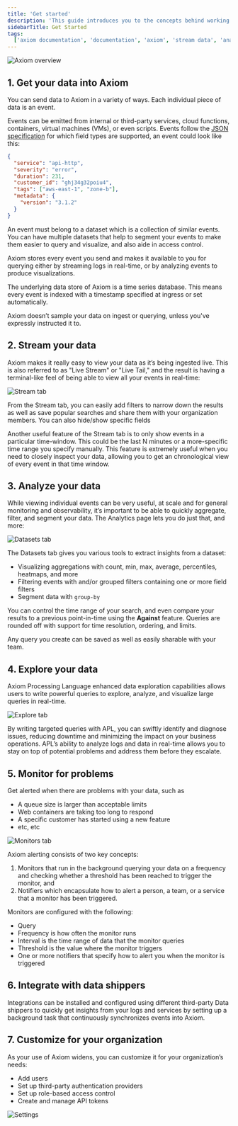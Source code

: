 ```yaml
---
title: 'Get started'
description: 'This guide introduces you to the concepts behind working with Axiom and give a short introduction to each of the high-level features.'
sidebarTitle: Get Started
tags:
  ['axiom documentation', 'documentation', 'axiom', 'stream data', 'analyze data', 'explore data']
---
```


<Frame caption="Axiom overview">
  <img src="/doc-assets/shots/getting-started-24.png" alt="Axiom overview" />
</Frame>

## 1. Get your data into Axiom

You can send data to Axiom in a variety of ways. Each individual piece of data is an event.

Events can be emitted from internal or third-party services, cloud functions, containers, virtual machines (VMs), or even scripts. Events follow the [JSON specification](https://www.json.org/json-en.html) for which field types are supported, an event could look like this:

```json
{
  "service": "api-http",
  "severity": "error",
  "duration": 231,
  "customer_id": "ghj34g32poiu4",
  "tags": ["aws-east-1", "zone-b"],
  "metadata": {
    "version": "3.1.2"
  }
}
```

An event must belong to a dataset which is a collection of similar events. You can have multiple datasets that help to segment your events to make them easier to query and visualize, and also aide in access control.

Axiom stores every event you send and makes it available to you for querying either by streaming logs in real-time, or by analyzing events to produce visualizations.

The underlying data store of Axiom is a time series database. This means every event is indexed with a timestamp specified at ingress or set automatically.

Axiom doesn’t sample your data on ingest or querying, unless you've expressly instructed it to.

<Card title="Learn how to ingest" icon="paper-plane" href="/docs/send-data/ingest"></Card>

## 2. Stream your data

Axiom makes it really easy to view your data as it’s being ingested live. This is also referred to as "Live Stream" or "Live Tail," and the result is having a terminal-like feel of being able to view all your events in real-time:

<Frame caption="Stream tab">
  <img src="/doc-assets/shots/getting-started-stream.png" alt="Stream tab" />
</Frame>

From the Stream tab, you can easily add filters to narrow down the results as well as save popular searches and share them with your organization members. You can also hide/show specific fields

Another useful feature of the Stream tab is to only show events in a particular time-window. This could be the last N minutes or a more-specific time range you specify manually. This feature is extremely useful when you need to closely inspect your data, allowing you to get an chronological view of every event in that time window.

<Card title="Learn how to stream" icon="server" href="/docs/query-data/stream"></Card>

## 3. Analyze your data

While viewing individual events can be very useful, at scale and for general monitoring and observability, it’s important to be able to quickly aggregate, filter, and segment your data. The Analytics page lets you do just that, and more:

<Frame caption="Datasets tab">
  <img src="/doc-assets/shots/analyze-your-data-1.png" alt="Datasets tab" />
</Frame>

The Datasets tab gives you various tools to extract insights from a dataset:
- Visualizing aggregations with count, min, max, average, percentiles, heatmaps, and more
- Filtering events with and/or grouped filters containing one or more field filters
- Segment data with `group-by`

You can control the time range of your search, and even compare your results to a previous point-in-time using the **Against** feature. Queries are rounded off with support for time resolution, ordering, and limits.

Any query you create can be saved as well as easily sharable with your team.

<Card title="Learn how to analyze" icon="screencast" href="/docs/query-data/datasets"></Card>

## 4. Explore your data

Axiom Processing Language enhanced data exploration capabilities allows users to write powerful queries to explore, analyze, and visualize large queries in real-time.

<Frame caption="Explore tab">
  <img src="/doc-assets/shots/explore-your-data-1.png" alt="Explore tab" />
</Frame>

By writing targeted queries with APL, you can swiftly identify and diagnose issues, reducing downtime and minimizing the impact on your business operations. APL’s ability to analyze logs and data in real-time allows you to stay on top of potential problems and address them before they escalate.  

<Card title="Explore your data with APL" icon="chart-column" href="/docs/apl/introduction"></Card>

## 5. Monitor for problems

Get alerted when there are problems with your data, such as

- A queue size is larger than acceptable limits
- Web containers are taking too long to respond
- A specific customer has started using a new feature
- etc, etc

<Frame caption="Monitors tab">
  <img src="/doc-assets/shots/monitor-for-problems.png" alt="Monitors tab" />
</Frame>

Axiom alerting consists of two key concepts:

1. Monitors that run in the background querying your data on a frequency and checking whether a threshold has been reached to trigger the monitor, and
2. Notifiers which encapsulate how to alert a person, a team, or a service that a monitor has been triggered.

Monitors are configured with the following:
- Query
- Frequency is how often the monitor runs
- Interval is the time range of data that the monitor queries
- Threshold is the value where the monitor triggers
- One or more notifiers that specify how to alert you when the monitor is triggered

<Card title="Learn how to monitor" icon="desktop" href="/docs/monitor-data/monitors"></Card>

## 6. Integrate with data shippers

Integrations can be installed and configured using different third-party Data shippers to quickly get insights from your logs and services by setting up a background task that continuously synchronizes events into Axiom.

<Card title="Learn about data shippers" icon="ship" href="/docs/send-data/ingest#data-shippers"></Card>

## 7. Customize for your organization

As your use of Axiom widens, you can customize it for your organization’s needs:

- Add users
- Set up third-party authentication providers
- Set up role-based access control
- Create and manage API tokens

<Frame caption="Settings">
  <img src="/doc-assets/shots/customize-your-organization.png" alt="Settings" />
</Frame>

<Card title="Learn about settings" icon="gear" href="/docs/reference/settings"></Card>
